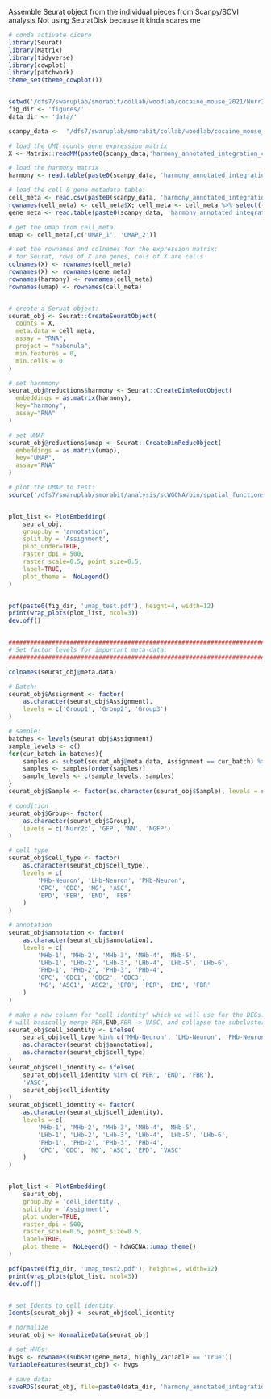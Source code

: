 
Assemble Seurat object from the individual pieces from Scanpy/SCVI analysis
Not using SeuratDisk because it kinda scares me
```r

# conda activate cicero
library(Seurat)
library(Matrix)
library(tidyverse)
library(cowplot)
library(patchwork)
theme_set(theme_cowplot())


setwd('/dfs7/swaruplab/smorabit/collab/woodlab/cocaine_mouse_2021/Nurr2c_vs_GFP/revision/')
fig_dir <- 'figures/'
data_dir <- 'data/'

scanpy_data <-  "/dfs7/swaruplab/smorabit/collab/woodlab/cocaine_mouse_2021/Nurr2c_vs_GFP/data/"

# load the UMI counts gene expression matrix
X <- Matrix::readMM(paste0(scanpy_data,'harmony_annotated_integration_counts.mtx'))

# load the harmony matrix
harmony <- read.table(paste0(scanpy_data, 'harmony_annotated_integration_harmony.csv'), sep=',', header=TRUE, row.names=1)

# load the cell & gene metadata table:
cell_meta <- read.csv(paste0(scanpy_data, 'harmony_annotated_integration_cell_meta.csv'), sep=',')
rownames(cell_meta) <- cell_meta$X; cell_meta <- cell_meta %>% select(-c(X))
gene_meta <- read.table(paste0(scanpy_data, 'harmony_annotated_integration_gene_meta.csv'), sep=',', header=TRUE, row.names=1)

# get the umap from cell_meta:
umap <- cell_meta[,c('UMAP_1', 'UMAP_2')]

# set the rownames and colnames for the expression matrix:
# for Seurat, rows of X are genes, cols of X are cells
colnames(X) <- rownames(cell_meta)
rownames(X) <- rownames(gene_meta)
rownames(harmony) <- rownames(cell_meta)
rownames(umap) <- rownames(cell_meta)


# create a Seruat object:
seurat_obj <- Seurat::CreateSeuratObject(
  counts = X,
  meta.data = cell_meta,
  assay = "RNA",
  project = "habenula",
  min.features = 0,
  min.cells = 0
)

# set harmmony
seurat_obj@reductions$harmony <- Seurat::CreateDimReducObject(
  embeddings = as.matrix(harmony),
  key="harmony",
  assay="RNA"
)

# set UMAP
seurat_obj@reductions$umap <- Seurat::CreateDimReducObject(
  embeddings = as.matrix(umap),
  key="UMAP",
  assay="RNA"
)

# plot the UMAP to test:
source('/dfs7/swaruplab/smorabit/analysis/scWGCNA/bin/spatial_functions.R')


plot_list <- PlotEmbedding(
    seurat_obj,
    group.by = 'annotation',
    split.by = 'Assignment',
    plot_under=TRUE,
    raster_dpi = 500,
    raster_scale=0.5, point_size=0.5,
    label=TRUE,
    plot_theme =  NoLegend()
)


pdf(paste0(fig_dir, 'umap_test.pdf'), height=4, width=12)
print(wrap_plots(plot_list, ncol=3))
dev.off()


################################################################################
# Set factor levels for important meta-data:
################################################################################

colnames(seurat_obj@meta.data)

# Batch:
seurat_obj$Assignment <- factor(
    as.character(seurat_obj$Assignment),
    levels = c('Group1', 'Group2', 'Group3')
)

# sample:
batches <- levels(seurat_obj$Assignment)
sample_levels <- c()
for(cur_batch in batches){
    samples <- subset(seurat_obj@meta.data, Assignment == cur_batch) %>% .$Sample %>% unique
    samples <- samples[order(samples)]
    sample_levels <- c(sample_levels, samples)
}
seurat_obj$Sample <- factor(as.character(seurat_obj$Sample), levels = sample_levels)

# condition 
seurat_obj$Group<- factor(
    as.character(seurat_obj$Group),
    levels = c('Nurr2c', 'GFP', 'NN', 'NGFP')
)

# cell type  
seurat_obj$cell_type <- factor(
    as.character(seurat_obj$cell_type),
    levels = c(
        'MHb-Neuron', 'LHb-Neuron', 'PHb-Neuron',
        'OPC', 'ODC', 'MG', 'ASC', 
        'EPD', 'PER', 'END', 'FBR'
    )
)

# annotation
seurat_obj$annotation <- factor(
    as.character(seurat_obj$annotation),
    levels = c(
        'MHb-1', 'MHb-2', 'MHb-3', 'MHb-4', 'MHb-5',
        'LHb-1', 'LHb-2', 'LHb-3', 'LHb-4', 'LHb-5', 'LHb-6',
        'PHb-1', 'PHb-2', 'PHb-3', 'PHb-4',
        'OPC', 'ODC1', 'ODC2', 'ODC3',
        'MG', 'ASC1', 'ASC2', 'EPD', 'PER', 'END', 'FBR'
    )
)

# make a new column for "cell identity" which we will use for the DEGs.
# will basically merge PER,END,FBR -> VASC, and collapse the subclusters for the glia.
seurat_obj$cell_identity <- ifelse(
    seurat_obj$cell_type %in% c('MHb-Neuron', 'LHb-Neuron', 'PHb-Neuron'),
    as.character(seurat_obj$annotation),
    as.character(seurat_obj$cell_type)
)
seurat_obj$cell_identity <- ifelse(
    seurat_obj$cell_identity %in% c('PER', 'END', 'FBR'),
    'VASC',
    seurat_obj$cell_identity
)
seurat_obj$cell_identity <- factor(
    as.character(seurat_obj$cell_identity),
    levels = c(
        'MHb-1', 'MHb-2', 'MHb-3', 'MHb-4', 'MHb-5',
        'LHb-1', 'LHb-2', 'LHb-3', 'LHb-4', 'LHb-5', 'LHb-6',
        'PHb-1', 'PHb-2', 'PHb-3', 'PHb-4',
        'OPC', 'ODC', 'MG', 'ASC', 'EPD', 'VASC'
    )
)


plot_list <- PlotEmbedding(
    seurat_obj,
    group.by = 'cell_identity',
    split.by = 'Assignment',
    plot_under=TRUE,
    raster_dpi = 500,
    raster_scale=0.5, point_size=0.5,
    label=TRUE,
    plot_theme =  NoLegend() + hdWGCNA::umap_theme()
)

pdf(paste0(fig_dir, 'umap_test2.pdf'), height=4, width=12)
print(wrap_plots(plot_list, ncol=3))
dev.off()


# set Idents to cell identity:
Idents(seurat_obj) <- seurat_obj$cell_identity

# normalize
seurat_obj <- NormalizeData(seurat_obj)

# set HVGs:
hvgs <- rownames(subset(gene_meta, highly_variable == 'True'))
VariableFeatures(seurat_obj) <- hvgs

# save data:
saveRDS(seurat_obj, file=paste0(data_dir, 'harmony_annotated_integration.rds'))

```
